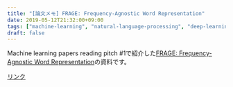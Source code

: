 ```yaml
---
title: "[論文メモ] FRAGE: Frequency-Agnostic Word Representation"
date: 2019-05-12T21:32:00+09:00
tags: ["machine-learning", "natural-language-processing", "deep-learning"]
draft: false
---
```


Machine learning papers reading pitch #1で紹介した[FRAGE: Frequency-Agnostic Word Representation](https://arxiv.org/abs/1809.06858)の資料です。

[リンク](https://speakerdeck.com/satopirka/frage-frequency-agnostic-word-representation)